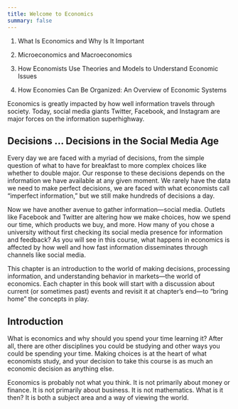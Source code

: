 ```yaml
---
title: Welcome to Economics
summary: false
---
```


<Info title="In this chapter, you will learn about:">

1. What Is Economics and Why Is It Important

2. Microeconomics and Macroeconomics

3. How Economists Use Theories and Models to Understand Economic Issues

4. How Economies Can Be Organized: An Overview of Economic Systems

</Info>

<Callout>
  Economics is greatly impacted by how well information travels through society.
  Today, social media giants Twitter, Facebook, and Instagram are major forces
  on the information superhighway.
</Callout>

## Decisions ... Decisions in the Social Media Age

Every day we are faced with a myriad of decisions, from the simple question of what to have for breakfast to more complex choices like whether to double major. Our response to these decisions depends on the information we have available at any given moment. We rarely have the data we need to make perfect decisions, we are faced with what economists call “imperfect information,” but we still make hundreds of decisions a day.

Now we have another avenue to gather information—social media. Outlets like Facebook and Twitter are altering how we make choices, how we spend our time, which products we buy, and more. How many of you chose a university without first checking its social media presence for information and feedback? As you will see in this course, what happens in economics is affected by how well and how fast information disseminates through channels like social media.

This chapter is an introduction to the world of making decisions, processing information, and understanding behavior in markets—the world of economics. Each chapter in this book will start with a discussion about current (or sometimes past) events and revisit it at chapter’s end—to “bring home” the concepts in play.

## Introduction

What is economics and why should you spend your time learning it? After all, there are other disciplines you could be studying and other ways you could be spending your time. Making choices is at the heart of what economists study, and your decision to take this course is as much an economic decision as anything else.

Economics is probably not what you think. It is not primarily about money or finance. It is not primarily about business. It is not mathematics. What is it then? It is both a subject area and a way of viewing the world.
